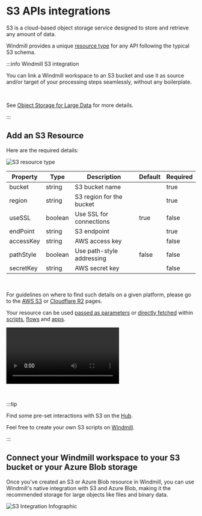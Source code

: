 
# S3 APIs integrations

S3 is a cloud-based object storage service designed to store and retrieve any amount of data.

Windmill provides a unique [resource type](https://hub.windmill.dev/resource_types/42/) for any API following the typical S3 schema.

:::info Windmill S3 integration

You can link a Windmill workspace to an S3 bucket and use it as source and/or target of your processing steps seamlessly, without any boilerplate.

<br/>

See [Object Storage for Large Data](../core_concepts/11_persistent_storage/large_data_files.mdx) for more details.

:::

## Add an S3 Resource

Here are the required details:

![S3 resource type](../assets/integrations/add-s3.png.webp)

| Property  | Type    | Description               | Default | Required |
| --------- | ------- | ------------------------- | ------- | -------- |
| bucket    | string  | S3 bucket name            |         | true     |
| region    | string  | S3 region for the bucket  |         | true     |
| useSSL    | boolean | Use SSL for connections   | true    | false    |
| endPoint  | string  | S3 endpoint               |         | true     |
| accessKey | string  | AWS access key            |         | false    |
| pathStyle | boolean | Use path-style addressing | false   | false    |
| secretKey | string  | AWS secret key            |         | false    |

<br/>

For guidelines on where to find such details on a given platform, please go to the [AWS S3](./aws-s3.md) or [Cloudflare R2](./cloudflare-r2.md) pages.

Your resource can be used [passed as parameters](../core_concepts/3_resources_and_types/index.mdx#passing-resources-as-parameters-to-scripts-preferred) or [directly fetched](../core_concepts/3_resources_and_types/index.mdx#fetching-them-from-within-a-script-by-using-the-wmill-client-in-the-respective-language) within [scripts](../script_editor/index.mdx), [flows](../flows/1_flow_editor.mdx) and [apps](../apps/0_app_editor/index.mdx).

<video
	className="border-2 rounded-xl object-cover w-full h-full dark:border-gray-800"
	controls
	src="/videos/add_resources_variables.mp4"
/>

<br/>

:::tip

Find some pre-set interactions with S3 on the [Hub](https://hub.windmill.dev/integrations/s3).

Feel free to create your own S3 scripts on [Windmill](../getting_started/00_how_to_use_windmill/index.mdx).

:::

## Connect your Windmill workspace to your S3 bucket or your Azure Blob storage

Once you've created an S3 or Azure Blob resource in Windmill, you can use Windmill's native integration with S3 and Azure Blob, making it the recommended storage for large objects like files and binary data.

![S3 Integration Infographic](../core_concepts/11_persistent_storage/s3_infographics.png "S3 Integration Infographic")

<div className="grid grid-cols-2 gap-6 mb-4">
	<DocCard
		title="Object Storage for Large Data: S3, R2, MinIO, Azure Blob"
		description="Windmill comes with a native integration with S3 and Azure Blob, making it the recommended storage for large objects like files and binary data."
		href="/docs/core_concepts/persistent_storage/large_data_files"
	/>
</div>